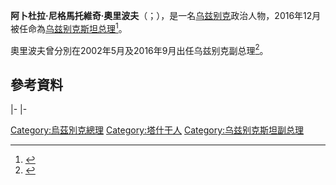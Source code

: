 {{NoteTA |G1=Country 
|1=zh-cn:沙夫卡特;zh-tw:肖開提;zh-hk:肖開提
|2=zh-cn:米尔济约耶夫;zh-tw:米爾則亞耶夫;zh-hk:米爾濟約耶夫
}}
{{Infobox Officeholder
|name	          = 阿卜杜拉·奧里波夫
|image            =Abdulla Aripov.png
|native_name      = Абдулла Арипов
|native_name_lang = uz
|office         = [[乌兹别克斯坦总理|乌兹别克斯坦总理]]
|president      = [[肖開提·米爾則亞耶夫|肖開提·米爾則亞耶夫]]
|term_start     = 2016年12月14日
|term_end       = 
|predecessor    = [[肖開提·米爾則亞耶夫|肖開提·米爾則亞耶夫]]
|successor      = 
|office1        = 乌兹别克斯坦副总理
|primeminister1 = 肖開提·米爾則亞耶夫
|term_start1    = 2016年9月14日
|term_end1      = 2016年12月14日
|predecessor1   = {{le|埃尔加什·索伊斯马托夫|Ergash Shoismatov}}
|successor1     = [[阿喬貝·拉馬托夫|阿喬貝·拉馬托夫]]
|primeminister2 = [[乌特库尔·苏尔丹诺夫|乌特库尔·苏尔丹诺夫]]<br>肖開提·米爾則亞耶夫
|term_start2    = 2002年5月30日
|term_end2      = 2012年8月22日
|predecessor2   = 埃尔加什·索伊斯马托夫
|successor2     = 埃尔加什·索伊斯马托夫
|office3         = [[乌兹别克斯坦自由民主党|乌兹别克斯坦自由民主党]]主席
|president3      = [[肖開提·米爾則亞耶夫|肖開提·米爾則亞耶夫]]
|term_start3     = 2016年12月14日
|term_end3       = 
|predecessor3    = [[肖開提·米爾則亞耶夫|肖開提·米爾則亞耶夫]]
|successor3      = 
|birth_date     = {{birth date and age|1961|5|24|df=y}}
|birth_place    = {{USSR}}[[塔什干|塔什干]]
|death_date     = 
|death_place    = 
|spouse         = （已婚）
|religion       =
|children       = 5女<ref>{{Cite web |url=http://www.centrasia.ru/person2.php?st=1013880356 |title=Official Biography in Russian |access-date=2016-12-14 |archive-url=https://web.archive.org/web/20161210160322/http://www.centrasia.ru/person2.php?st=1013880356 |archive-date=2016-12-10 |dead-url=yes }}</ref>
|profession     = 電信工程師
|alma_mater     = {{le|塔什干信息技術大學|Tashkent University of Information Technologies}}（{{small|[[副博士学位|副博士]]}}）
|party          = [[乌兹别克斯坦自由民主党|乌兹别克斯坦自由民主党]]
|website        = 
}}

'''阿卜杜拉·尼格馬托維奇·奧里波夫'''（{{lang-uz|Абдулла Ниғматович Арипов}}；{{bd|1961年|5月24日|}}），是一名[[乌兹别克|乌兹别克]]政治人物，2016年12月被任命為[[乌兹别克斯坦总理|乌兹别克斯坦总理]]<ref>{{Cite web |url=http://www.rferl.org/a/uzbekistan-prime-minister-nominated/28171532.html |title=Longtime Official Dismissed By Karimov Chosen As Uzbek Prime Minister |access-date=2016-12-14 |archive-date=2020-11-08 |archive-url=https://web.archive.org/web/20201108093052/http://www.rferl.org/a/uzbekistan-prime-minister-nominated/28171532.html |dead-url=no }}</ref>。

奧里波夫曾分別在2002年5月及2016年9月出任乌兹别克副总理<ref>{{cite news |title=Uzbek Party Nominates Deputy Cabinet Head Aripov for PM |date=12 December 2016 |work=[[Voice_of_America|Voice of America]] |url=http://www.voanews.com/a/uzbekistan-deputy-cabinet-head-abdulla-aripov-prime-minister/3633532.html |accessdate=2016-12-14 |archive-date=2016-12-20 |archive-url=https://web.archive.org/web/20161220121436/http://www.voanews.com/a/uzbekistan-deputy-cabinet-head-abdulla-aripov-prime-minister/3633532.html |dead-url=no }}</ref>。

==參考資料==
{{reflist}}

{{s-start}}
{{s-off}}
{{s-bef|rows=2|before={{le|埃尔加什·索伊斯马托夫|Ergash Shoismatov}}}}
{{s-ttl|rows=2|title=乌兹别克斯坦副总理|years=2003年－2012年<br>2016年}}
{{s-aft|after=埃尔加什·索伊斯马托夫}}
|-
{{s-aft|after=[[阿喬貝·拉馬托夫|阿喬貝·拉馬托夫]]}}
|-
{{s-bef|before=[[肖開提·米爾則亞耶夫|肖開提·米爾則亞耶夫]]}}
{{s-ttl|title=[[乌兹别克斯坦总理|乌兹别克斯坦总理]]|years=2016年－}}
{{s-inc}}
{{s-end}}

{{Authority control}}
{{DEFAULTSORT:Aripov, Abdulla}}
[[Category:烏茲別克總理|Category:烏茲別克總理]]
[[Category:塔什干人|Category:塔什干人]]
[[Category:乌兹别克斯坦副总理|Category:乌兹别克斯坦副总理]]